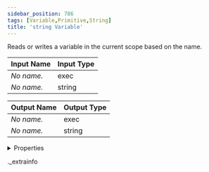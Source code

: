 ```yaml
---
sidebar_position: 786
tags: [Variable,Primitive,String]
title: 'string Variable'
---
```


Reads or writes a variable in the current scope based on the name.



<IChip uuid="66b6ea20-9a00-4f80-9636-2cfb676b3965" />

| Input Name | Input Type |
|-----------|-----------|
| *No name.* | exec |
| *No name.* | string |

| Output Name | Output Type |
|-----------|-----------|
| *No name.* | exec |
| *No name.* | string |


<details>
  <summary>Properties</summary>
  <div>
    <div>
    <table>
      <thead>
        <tr>
          <th>Room availability:</th>
          <th>Available everywhere</th>
        </tr>
        <tr>
          <th>Is beta required?</th>
          <th>No</th>
        </tr>
        <tr>
          <th>Is this chip a trolling risk?</th>
          <th>No</th>
        </tr>
        <tr>
          <th>Is this chip a role assignment risk?</th>
          <th>No</th>
        </tr>
        <tr>
          <th>Chip UUID</th>
          <th>66b6ea20-9a00-4f80-9636-2cfb676b3965</th>
        </tr>
      </thead>
    </table>
    </div>
  </div>
</details>

._extrainfo